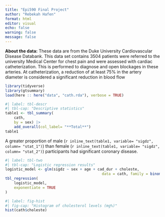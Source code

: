 ```yaml
---
title: "Epi590 Final Project"
author: "Rebekah Hafen"
format: html
editor: visual
echo: false
warning: false
message: false
---
```


**About the data:** These data are from the Duke University Cardiovascular Disease Databank. This data set contains 3504 patients were referred to the university Medical Center for chest pain and were assessed with cardiac catheterization. This is performed to diagnose and open blockages in these arteries. At catheterization, a reduction of at least 75% in the artery diameter is considered a significant reduction in blood flow

```r
library(tidyverse)
library(gtsummary)
load(here :: here("data", "cath.rda"), verbose = TRUE)
```

```r
#| label: tbl-descr
#| tbl-cap: "Descriptive statistics"
table1 <- tbl_summary(
	cath,
	by = sex) |>
	add_overall(col_label= "**Total**")
table1
```

A greater proportion of male (`r inline_text(table1, variable= "sigdz", column= "stat_1")`) than female (`r inline_text(table1, variable= "sigdz", column= "stat_2")`) participants had significant coronary disease.

```r
#| label: tbl-two
#| tbl-cap: "Logistic regression results"
logistic_model <- glm(sigdz ~ sex + age + cad_dur + choleste,
											data = cath, family = binomial())
tbl_regression(
	logistic_model, 
	exponentiate = TRUE
)
```

```r
#| label: fig-hist
#| fig-cap: "Histogram of cholesterol levels (mg%)"
hist(cath$choleste)
```
